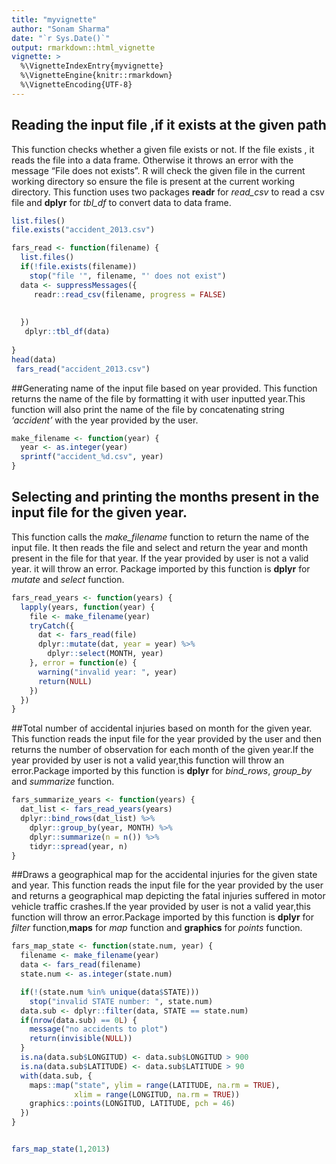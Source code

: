 ```yaml
---
title: "myvignette"
author: "Sonam Sharma"
date: "`r Sys.Date()`"
output: rmarkdown::html_vignette
vignette: >
  %\VignetteIndexEntry{myvignette}
  %\VignetteEngine{knitr::rmarkdown}
  %\VignetteEncoding{UTF-8}
---
```


## Reading the input file ,if it exists at the given path
 This function checks whether a given file exists or not. If the file exists , it reads
 the file into a data frame. Otherwise it throws an error with the message "File <filename>  does  not exists".
 R will check the given file in the current working directory so ensure the file is present at the current working directory. 
 This function uses two packages **readr** for *read_csv* to read a csv file and **dplyr** for *tbl_df* to convert data to data frame.
```r
list.files()
file.exists("accident_2013.csv")
```


```r
fars_read <- function(filename) {
  list.files()
  if(!file.exists(filename))
    stop("file '", filename, "' does not exist")
  data <- suppressMessages({
     readr::read_csv(filename, progress = FALSE)
   
    
  })
   dplyr::tbl_df(data)
  
}
head(data)
 fars_read("accident_2013.csv")

```
##Generating name of the input file based on year provided.
This function returns the name of the file by formatting it with user inputted year.This function will also print the name of the file by concatenating string *'accident'* with the year provided by the user.


```r
make_filename <- function(year) {
  year <- as.integer(year)
  sprintf("accident_%d.csv", year)
}

```
## Selecting and printing the months present in the input file for the given year.
This function calls the *make_filename* function to return the name of the input file. It then reads the file and select and return the year and month present in the file for that year. If the year provided by user is not a valid year. it will throw an error. Package imported by this function is **dplyr** for *mutate* and *select* function. 

```r
fars_read_years <- function(years) {
  lapply(years, function(year) {
    file <- make_filename(year)
    tryCatch({
      dat <- fars_read(file)
      dplyr::mutate(dat, year = year) %>%
        dplyr::select(MONTH, year)
    }, error = function(e) {
      warning("invalid year: ", year)
      return(NULL)
    })
  })
}
```

##Total number of accidental injuries based on month for the given year.
This function reads the input file for the year provided by the user and then returns the number of observation for each month of the given year.If the year provided by user is not a valid year,this function will throw an error.Package imported by this function is **dplyr** for *bind_rows*, *group_by* and *summarize* function. 

```r
fars_summarize_years <- function(years) {
  dat_list <- fars_read_years(years)
  dplyr::bind_rows(dat_list) %>%
    dplyr::group_by(year, MONTH) %>%
    dplyr::summarize(n = n()) %>%
    tidyr::spread(year, n)
}
```
##Draws a geographical map for the accidental injuries for the given state and year.
This function reads the input file for the year provided by the user and returns a geographical map depicting the fatal injuries suffered in motor vehicle traffic crashes.If the year provided by user is not a valid year,this function will throw an error.Package imported by this function is **dplyr** for *filter* function,**maps** for *map* function and **graphics** for *points* function. 
```r
fars_map_state <- function(state.num, year) {
  filename <- make_filename(year)
  data <- fars_read(filename)
  state.num <- as.integer(state.num)

  if(!(state.num %in% unique(data$STATE)))
    stop("invalid STATE number: ", state.num)
  data.sub <- dplyr::filter(data, STATE == state.num)
  if(nrow(data.sub) == 0L) {
    message("no accidents to plot")
    return(invisible(NULL))
  }
  is.na(data.sub$LONGITUD) <- data.sub$LONGITUD > 900
  is.na(data.sub$LATITUDE) <- data.sub$LATITUDE > 90
  with(data.sub, {
    maps::map("state", ylim = range(LATITUDE, na.rm = TRUE),
              xlim = range(LONGITUD, na.rm = TRUE))
    graphics::points(LONGITUD, LATITUDE, pch = 46)
  })
}


fars_map_state(1,2013)



```

